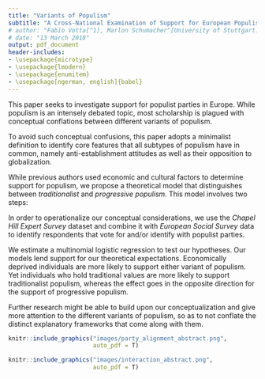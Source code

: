 ```yaml
---
title: "Variants of Populism"
subtitle: "A Cross-National Examination of Support for European Populist Parties"
# author: "Fabio Votta[^1], Marlon Schumacher^[University of Stuttgart. Contact: [m.c.schumacher@live.de](mailto:m.c.schumacher@live.de)], Nga Nguyen^[University of Stuttgart. Contact: [nga.nguyen@scpobx.fr](nga.nguyen@scpobx.fr)]"
# date: "13 March 2018"
output: pdf_document
header-includes:
- \usepackage{microtype}
- \usepackage{lmodern}
- \usepackage{enumitem}
- \usepackage[ngerman, english]{babel}
---
```


\begin{center}

\textbf{Fabio Votta}, \textit{B.A. University of Stuttgart.} Contact: \href{fabio.votta@gmail.com}{fabio.votta@gmail.com}

\textbf{Nga Nguyen}, \textit{B.A. Institut d'Etudes Politiques de Bordeaux.} Contact: \href{nga.nguyen@scpobx.fr}{nga.nguyen@scpobx.fr}

\textbf{Marlon Schumacher}, \textit{B.A. University of Stuttgart.} Contact: \href{m.c.schumacher@live.de}{m.c.schumacher@live.de}

\end{center}

\vspace{0.5cm}

\pagenumbering{gobble}

This paper seeks to investigate support for populist parties in Europe. While populism is an intensely debated topic, most scholarship is plagued with conceptual conflations between different variants of populism.

To avoid such conceptual confusions, this paper adopts a minimalist definition to identify core features that all subtypes of populism have in common, namely anti-establishment attitudes as well as their opposition to globalization.

While previous authors used economic and cultural factors to determine support for populism, we propose a theoretical model that distinguishes between *traditionalist* and *progressive populism*. This model involves two steps: 

\begin{enumerate}
\renewcommand{\labelenumii}{\alph{enumii}.}
\item \textbf{Economically deprived individuals} are more likely to reject establishment parties and consequently support populist parties instead. 
\item \textbf{Cultural values} determine whether these individuals support progressive or traditionalist populism: 
\begin{enumerate}
\item \textit{Traditionalist populists} draw their support from people who believe  that societal change has gone too far.
\item \textit{Progressive populists} draw their support from people who believe that their reactionary society is in need of progressive change.
\end{enumerate}
\end{enumerate}


In order to operationalize our conceptual considerations, we use the *Chapel Hill Expert Survey* dataset and combine it with *European Social Survey* data to identify respondents that vote for and/or identify with populist parties.

We estimate a multinomial logistic regression to test our hypotheses. Our models lend support for our theoretical expectations. Economically deprived individuals are more likely to support either variant of populism. Yet individuals who hold traditional values are more likely to support traditionalist populism, whereas the effect goes in the opposite direction for the support of progressive populism.

Further research might be able to build upon our conceptualization and give more attention to the different variants of populism, so as to not conflate the distinct explanatory frameworks that come along with them. 



<!-- \begin{center} -->
<!--   \includegraphics[width=1\textwidth]{images/interaction.png} -->
<!-- \end{center} -->

<!-- ## Preliminary Results -->
\newpage
\begin{center}
{\LARGE \textbf{Preliminary Results}}
\end{center}
\vspace{0.2cm}

```r
knitr::include_graphics("images/party_alignment_abstract.png", 
                        auto_pdf = T)

```
\vspace{1cm}

```r
knitr::include_graphics("images/interaction_abstract.png", 
                        auto_pdf = T)
```

